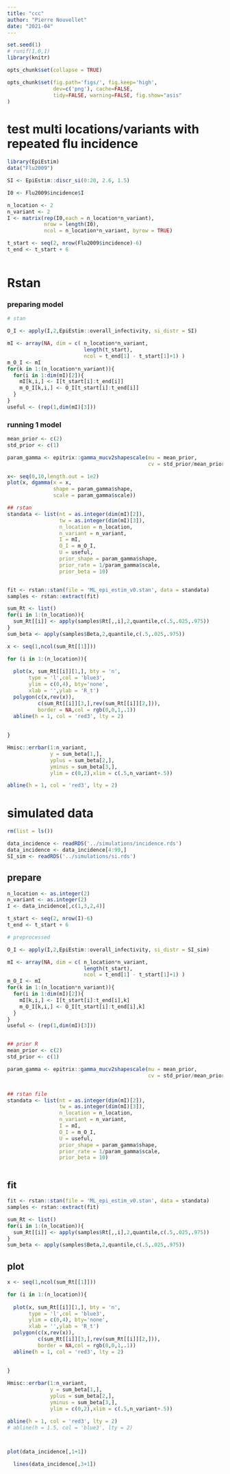 ```yaml
---
title: "ccc"
author: "Pierre Nouvellet"
date: "2021-04"
---
```


```r
set.seed(1)
# runif(1,0,1)
library(knitr)

opts_chunk$set(collapse = TRUE)

opts_chunk$set(fig.path='figs/', fig.keep='high', 
               dev=c('png'), cache=FALSE,
               tidy=FALSE, warning=FALSE, fig.show="asis"
)

```

# test multi locations/variants with repeated flu incidence

```r

library(EpiEstim)
data("Flu2009")

SI <- EpiEstim::discr_si(0:20, 2.6, 1.5)

I0 <- Flu2009$incidence$I

n_location <- 2
n_variant <- 2
I <- matrix(rep(I0,each = n_location*n_variant),
            nrow = length(I0),
            ncol = n_location*n_variant, byrow = TRUE)

t_start <- seq(2, nrow(Flu2009$incidence)-6) 
t_end <- t_start + 6



```

# Rstan

### preparing model

```r


# stan

O_I <- apply(I,2,EpiEstim::overall_infectivity, si_distr = SI)

mI <- array(NA, dim = c( n_location*n_variant,
                         length(t_start),
                         ncol = t_end[1] - t_start[1]+1) )
m_O_I <- mI
for(k in 1:(n_location*n_variant)){
  for(i in 1:dim(mI)[2]){
    mI[k,i,] <- I[t_start[i]:t_end[i]]
    m_O_I[k,i,] <- O_I[t_start[i]:t_end[i]]
  }
}
useful <- (rep(1,dim(mI)[3]))

```

### running 1 model

```r
mean_prior <- c(2)
std_prior <- c(1)

param_gamma <- epitrix::gamma_mucv2shapescale(mu = mean_prior,
                                              cv = std_prior/mean_prior)

x<- seq(0,10,length.out = 1e2)
plot(x, dgamma(x = x, 
               shape = param_gamma$shape, 
               scale = param_gamma$scale))
```


```r

## rstan
standata <- list(nt = as.integer(dim(mI)[2]),
                 tw = as.integer(dim(mI)[3]),
                 n_location = n_location,
                 n_variant = n_variant,
                 I = mI,
                 O_I = m_O_I,
                 U = useful,
                 prior_shape = param_gamma$shape,
                 prior_rate = 1/param_gamma$scale,
                 prior_beta = 10)


fit <- rstan::stan(file = 'ML_epi_estim_v0.stan', data = standata)
samples <- rstan::extract(fit)

sum_Rt <- list()
for(i in 1:(n_location)){
  sum_Rt[[i]] <- apply(samples$Rt[,,i],2,quantile,c(.5,.025,.975))
}
sum_beta <- apply(samples$Beta,2,quantile,c(.5,.025,.975))

```



```r

x <- seq(1,ncol(sum_Rt[[1]]))

for (i in 1:(n_location)){
  
  plot(x, sum_Rt[[i]][1,], bty = 'n',
       type = 'l',col = 'blue3',
       ylim = c(0,4), bty='none',
       xlab = '',ylab = 'R_t')
  polygon(c(x,rev(x)), 
          c(sum_Rt[[i]][3,],rev(sum_Rt[[i]][2,])),
          border = NA,col = rgb(0,0,1,.1))
  abline(h = 1, col = 'red3', lty = 2)
  
  
}

Hmisc::errbar(1:n_variant, 
              y = sum_beta[1,],
              yplus = sum_beta[2,], 
              yminus = sum_beta[3,],
              ylim = c(0,2),xlim = c(.5,n_variant+.5))

abline(h = 1, col = 'red3', lty = 2)

```

# simulated data

```r

rm(list = ls())

```


```r

data_incidence <- readRDS('../simulations/incidence.rds')
data_incidence <- data_incidence[4:99,]
SI_sim <- readRDS('../simulations/si.rds') 

```

## prepare

```r
n_location <- as.integer(2)
n_variant <- as.integer(2)
I <- data_incidence[,c(1,3,2,4)]

t_start <- seq(2, nrow(I)-6) 
t_end <- t_start + 6

# preprocessed

O_I <- apply(I,2,EpiEstim::overall_infectivity, si_distr = SI_sim)

mI <- array(NA, dim = c( n_location*n_variant,
                         length(t_start),
                         ncol = t_end[1] - t_start[1]+1) )
m_O_I <- mI
for(k in 1:(n_location*n_variant)){
  for(i in 1:dim(mI)[2]){
    mI[k,i,] <- I[t_start[i]:t_end[i],k]
    m_O_I[k,i,] <- O_I[t_start[i]:t_end[i],k]
  }
}
useful <- (rep(1,dim(mI)[3]))


## prior R
mean_prior <- c(2)
std_prior <- c(1)

param_gamma <- epitrix::gamma_mucv2shapescale(mu = mean_prior,
                                              cv = std_prior/mean_prior)


## rstan file
standata <- list(nt = as.integer(dim(mI)[2]),
                 tw = as.integer(dim(mI)[3]),
                 n_location = n_location,
                 n_variant = n_variant,
                 I = mI,
                 O_I = m_O_I,
                 U = useful,
                 prior_shape = param_gamma$shape,
                 prior_rate = 1/param_gamma$scale,
                 prior_beta = 10)



```

## fit

```r



fit <- rstan::stan(file = 'ML_epi_estim_v0.stan', data = standata)
samples <- rstan::extract(fit)

sum_Rt <- list()
for(i in 1:(n_location)){
  sum_Rt[[i]] <- apply(samples$Rt[,,i],2,quantile,c(.5,.025,.975))
}
sum_beta <- apply(samples$Beta,2,quantile,c(.5,.025,.975))

```

## plot


```r


x <- seq(1,ncol(sum_Rt[[1]]))

for (i in 1:(n_location)){
  
  plot(x, sum_Rt[[i]][1,], bty = 'n',
       type = 'l',col = 'blue3',
       ylim = c(0,4), bty='none',
       xlab = '',ylab = 'R_t')
  polygon(c(x,rev(x)), 
          c(sum_Rt[[i]][3,],rev(sum_Rt[[i]][2,])),
          border = NA,col = rgb(0,0,1,.1))
  abline(h = 1, col = 'red3', lty = 2)
  
  
}

Hmisc::errbar(1:n_variant, 
              y = sum_beta[1,],
              yplus = sum_beta[2,], 
              yminus = sum_beta[3,],
              ylim = c(0,2),xlim = c(.5,n_variant+.5))

abline(h = 1, col = 'red3', lty = 2)
# abline(h = 1.5, col = 'blue3', lty = 2)



plot(data_incidence[,1+1])

  lines(data_incidence[,3+1])

```

